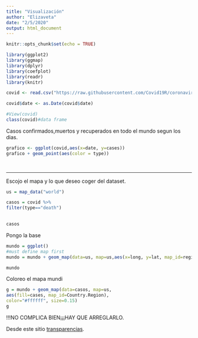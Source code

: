 ---
title: "Visualización"
author: "Elizaveta"
date: "2/5/2020"
output: html_document
---

```{r setup, include=FALSE}
knitr::opts_chunk$set(echo = TRUE)
```

```{r}
library(ggplot2)
library(ggmap)
library(dplyr)
library(coefplot)
library(readr)
library(knitr)

covid <- read.csv("https://raw.githubusercontent.com/Covid19R/coronavirus/master/csv/coronavirus.csv", stringsAsFactors = FALSE)

covid$date <- as.Date(covid$date)

#View(covid)
class(covid)#data frame

```


Casos confirmados,muertos y recuperados en todo el mundo segun los dias.
```{r,eval=TRUE}
grafico <- ggplot(covid,aes(x=date, y=cases))
grafico + geom_point(aes(color = type))

            
```



********************************

Escojo el mapa y lo que deseo coger del dataset.

```{r,eval=TRUE}
us = map_data("world")

casos = covid %>%
filter(type=="death")
  

casos

```

Pongo la base 
```{r,eval=TRUE}

mundo = ggplot()
#must define map first
mundo = mundo + geom_map(data=us, map=us,aes(x=long, y=lat, map_id=region),fill="#ffffff",color="#ffffff", size=0.15)

mundo
```
Coloreo el mapa mundi

```{r,eval=TRUE}

g = mundo + geom_map(data=casos, map=us,
aes(fill=cases, map_id=Country.Region),
color="#ffffff", size=0.15)
g
```
!!!NO COMPLICA BIEN¡¡¡HAY QUE ARREGLARLO.


Desde este sitio [transparencias](https://web.stanford.edu/~imalone/VAM/VAMSlides.pdf).
